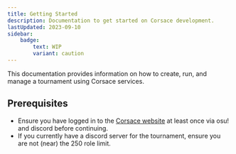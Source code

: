 ```yaml
---
title: Getting Started
description: Documentation to get started on Corsace development.
lastUpdated: 2023-09-10
sidebar:
    badge:
        text: WIP
        variant: caution
---
```


This documentation provides information on how to create, run, and manage a tournament using Corsace services.

## Prerequisites
- Ensure you have logged in to the [Corsace website](https://corsace.io) at least once via osu! and discord before continuing.
- If you currently have a discord server for the tournament, ensure you are not (near) the 250 role limit.
